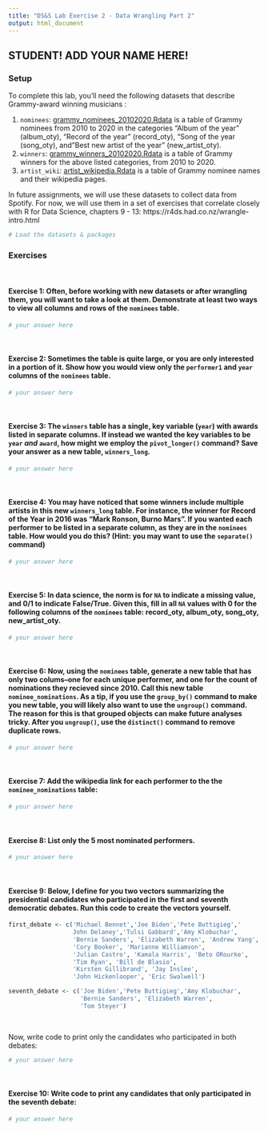 ```yaml
---
title: "DS&S Lab Exercise 2 - Data Wrangling Part 2"
output: html_document
---
```


## STUDENT! ADD YOUR NAME HERE!


### Setup

To complete this lab, you'll need the following datasets that describe Grammy-award winning musicians : 

(1) `nominees`: [grammy_nominees_20102020.Rdata](https://github.com/dssoc/dssoc.github.io/raw/master/datasets/grammy_nominees_20102020.Rdata) is a table of Grammy nominees from 2010 to 2020 in the categories "Album of the year" (album_oty), "Record of the year" (record_oty), "Song of the year (song_oty), and "Best new artist of the year" (new_artist_oty).
(2) `winners`: [grammy_winners_20102020.Rdata](https://github.com/dssoc/dssoc.github.io/raw/master/datasets/grammy_winners_20102020.Rdata) is a table of Grammy winners for the above listed categories, from 2010 to 2020.
(2) `artist_wiki`: [artist_wikipedia.Rdata](https://github.com/dssoc/dssoc.github.io/raw/master/datasets/artist_wikipedia.Rdata) is a table of Grammy nominee names and their wikipedia pages. 

In future assignments, we will use these datasets to collect data from Spotify. For now, we will use them in a set of exercises that correlate closely with R for Data Science, chapters 9 - 13: https://r4ds.had.co.nz/wrangle-intro.html

```r
# Load the datasets & packages
```

### Exercises
<br/>

#### Exercise 1: Often, before working with new datasets or after wrangling them, you will want to take a look at them. Demonstrate at least two ways to view all columns and rows of the `nominees` table. 
```r
# your answer here
```
<br/>

#### Exercise 2: Sometimes the table is quite large, or you are only interested in a portion of it. Show how you would view only the `performer1` and `year` columns of the `nominees` table.
```r
# your answer here
```
<br/>


#### Exercise 3: The `winners` table has a single, key variable (`year`) with awards listed in separate columns. If instead we wanted the key variables to be `year` *and* `award`, how might we employ the `pivot_longer()` command? Save your answer as a new table, `winners_long`.

```r
# your answer here
```
<br/>


#### Exercise 4: You may have noticed that some winners include multiple artists in this new `winners_long` table. For instance, the winner for Record of the Year in 2016 was "Mark Ronson, Burno Mars". If you wanted each performer to be listed in a separate column, as they are in the `nominees` table. How would you do this? (Hint: you may want to use the `separate()` command)
```r
# your answer here
```
<br/>

#### Exercise 5: In data science, the norm is for `NA` to indicate a missing value, and 0/1 to indicate False/True. Given this, fill in all `NA` values with 0 for the following columns of the `nominees` table: record_oty, album_oty, song_oty, new_artist_oty.
```r
# your answer here
```
<br/>

#### Exercise 6: Now, using the `nominees` table, generate a new table that has only two colums--one for each unique performer, and one for the count of nominations they recieved since 2010. Call this new table `nominee_nominations`. As a tip, if you use the `group_by()` command to make you new table, you will likely also want to use the `ungroup()` command. The reason for this is that grouped objects can make future analyses tricky. After you `ungroup()`, use the `distinct()` command to remove duplicate rows.

```r
# your answer here
```
<br/>

#### Exercise 7: Add the wikipedia link for each performer to the the `nominee_nominations` table:
```r
# your answer here
```
<br/>


#### Exercise 8: List only the 5 most nominated performers.
```r
# your answer here
```
<br/>

#### Exercise 9: Below, I define for you two vectors summarizing the presidential candidates who participated in the first and seventh democratic debates. Run this code to create the vectors yourself.
```r
first_debate <- c('Michael Bennet','Joe Biden','Pete Buttigieg','
                  John Delaney','Tulsi Gabbard','Amy Klobuchar',
                  'Bernie Sanders', 'Elizabeth Warren', 'Andrew Yang', 
                  'Cory Booker', 'Marianne Williamson',
                  'Julian Castro', 'Kamala Harris', 'Beto ORourke', 
                  'Tim Ryan', 'Bill de Blasio', 
                  'Kirsten Gillibrand', 'Jay Inslee', 
                  'John Hickenlooper', 'Eric Swalwell')

seventh_debate <- c('Joe Biden','Pete Buttigieg','Amy Klobuchar',
                    'Bernie Sanders', 'Elizabeth Warren', 
                    'Tom Steyer')
```
<br/>

Now, write code to print only the candidates who participated in both debates:
```r
# your answer here
```
<br/>

#### Exercise 10: Write code to print any candidates that only participated in the seventh debate:
```r
# your answer here
```

